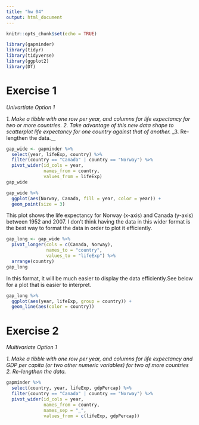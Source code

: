 ```yaml
---
title: "hw 04"
output: html_document
---
```


```r
knitr::opts_chunk$set(echo = TRUE)
```

```r
library(gapminder)
library(tidyr)
library(tidyverse)
library(ggplot2)
library(DT)
```



# Exercise 1
_Univartiate Option 1_

_1. Make a tibble with one row per year, and columns for life expectancy for two or more countries._
_2. Take advantage of this new data shape to scatterplot life expectancy for one country against that of another._
_3. Re-lengthen the data.__

```r
gap_wide <- gapminder %>%
  select(year, lifeExp, country) %>%
  filter(country == "Canada" | country == "Norway") %>%
  pivot_wider(id_cols = year,
              names_from = country,
              values_from = lifeExp)
gap_wide
```
```r
gap_wide %>%
  ggplot(aes(Norway, Canada, fill = year, color = year)) +
  geom_point(size = 3)
```


This plot shows the life expectancy for Norway (x-axis) and Canada (y-axis) between 1952 and 2007. I don't think having the data in this wider format is the best way to format the data in order to plot it efficiently.

```r
gap_long <- gap_wide %>%
  pivot_longer(cols = c(Canada, Norway),
               names_to = "country",
               values_to = "lifeExp") %>%
  arrange(country)
gap_long
```

In this format, it will be much easier to display the data efficiently.See below for a plot that is easier to interpret. 

```r
gap_long %>%
  ggplot(aes(year, lifeExp, group = country)) +
  geom_line(aes(color = country))
```




# Exercise 2
_Multivariate Option 1_

_1. Make a tibble with one row per year, and columns for life expectancy and GDP per capita (or two other numeric variables) for two of more countries_
_2. Re-lengthen the data._
```r
gapminder %>%
  select(country, year, lifeExp, gdpPercap) %>%
  filter(country == "Canada" | country == "Norway") %>%
  pivot_wider(id_cols = year,
              names_from = country,
              names_sep = "_",
              values_from = c(lifeExp, gdpPercap))
```






















